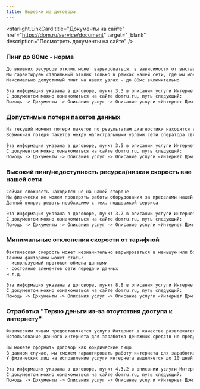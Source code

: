```yaml
---
title: Вырезки из договора
---
```


<starlight.LinkCard
    title="Документы на сайте"
    href="https://dom.ru/service/document"
    target="_blank"
    description="Посмотреть документы на сайте"
/>

### Пинг до 80мс - норма
```txt
До внешних ресурсов отклик может варьироваться, в зависимости от выставленных приоритетов и лимитов на конечном сервере и магистральных узлах провайдера
Мы гарантируем стабильный отклик только в рамках нашей сети, где мы можем проверять работу оборудования и корректировать параметры
Максимально допустимый пинг на наших узлах - до 80мс включительно

Эта информация указана в договоре, пункт 3.3 в описании услуги Интернет
С документом можно ознакомиться на сайте domru.ru, путь следующий:
Помощь -> Документы -> Описания услуг -> Описание услуги «Интернет Дом.ру»
```

### Допустимые потери пакетов данных
```txt
На текущий момент потери пакетов по результатам диагностики находятся в рамках нормы
Возможная потеря пакетов между магистральными узлами сети оператора связи не должна превышать 1% за расчетный период

Эта информация указана в договоре, пункт 3.5 в описании услуги Интернет
С документом можно ознакомиться на сайте domru.ru, путь следующий:
Помощь -> Документы -> Описания услуг -> Описание услуги «Интернет Дом.ру»
```

### Высокий пинг/недоступность ресурса/низкая скорость вне нашей сети
```txt
Сейчас сложность находится не на нашей стороне
Мы физически не можем проверять работы оборудования за пределами нашей сети, так как не мы владельцы других сетей
Данный вопрос решать необходимо с тех. поддержкой сервиса

Эта информация указана в договоре, пункт 3.7 в описании услуги Интернет
С документом можно ознакомиться на сайте domru.ru, путь следующий:
Помощь -> Документы -> Описания услуг -> Описание услуги «Интернет Дом.ру»
```

### Минимальные отклонения скорости от тарифной
```txt
Фактическая скорость может незначительно варьироваться в меньшую или большую сторону от тарифной в зависимости от многих факторов
Такими факторами может стать:
- используемый протокол обмена данными
- состояние элементов сети передачи данных
и т.д.

Эта информация указана в договоре, пункт 8.8 в описании услуги Интернет
С документом можно ознакомиться на сайте domru.ru, путь следующий:
Помощь -> Документы -> Описания услуг -> Описание услуги «Интернет Дом.ру»
```

### Отработка "Теряю деньги из-за отсутствия доступа к интернету"
```txt
Физическим лицам предоставляется услуга Интернет в качестве развлекательного контента
Использование данного интернета для заработка денежных средств не предусмотрено

Вы можете оформить договор как юридические лицо
В данном случае, мы сможем гарантировать работу интернета для заработка денежных средств
У физических лиц на исправление услуги интернета выделяется до 10 дней

Эта информация указана в договоре, пункт 4.3.2 в описании услуги Интернет
С документом можно ознакомиться на сайте domru.ru, путь следующий:
Помощь -> Документы -> Описания услуг -> Описание услуги «Интернет Дом.ру»
```

